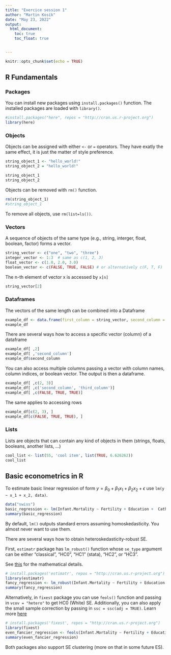 ---
title: "Exercice session 1"
author: "Martin Kosík"
date: "May 23, 2022"
output: 
  html_document:
    toc: true
    toc_float: true


---

```{r setup, include=FALSE}
knitr::opts_chunk$set(echo = TRUE)
```


## R Fundamentals
### Packages
You can install new packages using `install.packages()` function.
The installed packages are loaded with `library()`.

```{r warning=FALSE}
#install.packages("here", repos = "http://cran.us.r-project.org")
library(here)
```


### Objects
Objects can be assigned with either `<-` or `=` operators. They have exatly the same effect, it is just the matter of style preference. 
```{r}
string_object_1 <- "hello_world!"
string_object_2 = "hello_world!"

string_object_1
string_object_2
```
Objects can be removed with `rm()` function.

```{r}
rm(string_object_1)
#string_object_1
```

To remove all objects, use `rm(list=ls())`. 


### Vectors
A sequence of objects of the same type (e.g., string, interger, float, boolean,  factor) forms a vector. 

```{r}
string_vector <- c("one", "two", "three")
integer_vector <- 1:3  # same as c(1, 2, 3)
float_vector <- c(1.0, 2.0, 3.0)
boolean_vector <- c(FALSE, TRUE, FALSE) # or alternatively c(F, T, F)
```

The n-th element of vector x is accessed by `x[n]`
```{r}
string_vector[2]
```

### Dataframes
The vectors of the same length can be combined into a Dataframe
```{r}
example_df <- data.frame(first_column = string_vector, second_column = integer_vector, third_column = float_vector)
example_df
```
There are several ways how to access a specific vector (column) of a dataframe
```{r}
example_df[ ,2]
example_df[ ,'second_column']
example_df$second_column

```
You can also access multiple columns passing a vector with column names, column indices, or boolean vector. The output is then a dataframe.
```{r}
example_df[ ,c(2, 3)]
example_df[ ,c('second_column', 'third_column')]
example_df[ ,c(FALSE, TRUE, TRUE)]

```

The same applies to accessing rows
```{r}
example_df[c(2, 3), ]
example_df[c(FALSE, TRUE, TRUE), ]

```

### Lists
Lists are objects that can contain any kind of objects in them (strings, floats, booleans, another lists, ...)

```{r}
cool_list <- list(55, 'cool item', list(TRUE, 6.626262))
cool_list
```


## Basic econometrics in R
To estimate basic linear regression of form $y = \beta_0 + \beta_1 x_1 + \beta_2 x_2 + \epsilon$ use `lm(y ~ x_1 + x_2, data)`. 
```{r}
data("swiss")
basic_regression <- lm(Infant.Mortality ~ Fertility + Education +  Catholic + Agriculture, data = swiss)
summary(basic_regression)
```

By default, `lm()` outputs standard errors assuming homoskedasticity. You almost never want to use them. 

There are several ways how to obtain heteroskedasticity-robust SE. 

First, `estimatr` package has `lm_robust()` function whose `se_type` argument can be either "classical", "HC0", "HC1" (stata), "HC2", or "HC3".

See [this](https://declaredesign.org/r/estimatr/articles/mathematical-notes.html) for the mathematical details.
```{r}
# install.packages('estimatr', repos = "http://cran.us.r-project.org")
library(estimatr)
fancy_regression <- lm_robust(Infant.Mortality ~ Fertility + Education +  Catholic + Agriculture, data = swiss, se_type = "HC1")
summary(fancy_regression)
```

Alternatively, in `fixest` package you can use `feols()` function and passing in `vcov = "hetero"` to get HC0 (White) SE. Additionally, you can also apply the small sample correction by passing in `ssc = ssc(adj = TRUE)`.
Learn more [here](https://lrberge.github.io/fixest/articles/standard_errors.html) 
```{r}
# install.packages('fixest', repos = "http://cran.us.r-project.org")
library(fixest)
even_fancier_regression <- feols(Infant.Mortality ~ Fertility + Education +  Catholic + Agriculture, data = swiss, vcov = "hetero", ssc = ssc(adj = TRUE))
summary(even_fancier_regression)

```

Both packages also support SE clustering (more on that in some future ES).

